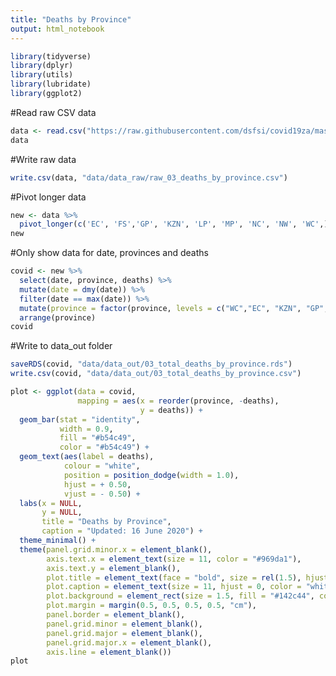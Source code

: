 ```yaml
---
title: "Deaths by Province"
output: html_notebook
---
```


```r
library(tidyverse)
library(dplyr)
library(utils)
library(lubridate)
library(ggplot2)
```

#Read raw CSV data
```r
data <- read.csv("https://raw.githubusercontent.com/dsfsi/covid19za/master/data/covid19za_provincial_cumulative_timeline_deaths.csv", na.strings = "", fileEncoding = "UTF-8-BOM", stringsAsFactors = TRUE)
data
```

#Write raw data
```r
write.csv(data, "data/data_raw/raw_03_deaths_by_province.csv")
```

#Pivot longer data
```r
new <- data %>% 
  pivot_longer(c('EC', 'FS','GP', 'KZN', 'LP', 'MP', 'NC', 'NW', 'WC',), names_to = "province", values_to = "deaths")
new
```

#Only show data for date, provinces and deaths
```r
covid <- new %>% 
  select(date, province, deaths) %>% 
  mutate(date = dmy(date)) %>% 
  filter(date == max(date)) %>% 
  mutate(province = factor(province, levels = c("WC","EC", "KZN", "GP", "FS", "LP", "NC", "NW", "MP"))) %>% 
  arrange(province)
covid
```

#Write to data_out folder
```r
saveRDS(covid, "data/data_out/03_total_deaths_by_province.rds")
write.csv(covid, "data/data_out/03_total_deaths_by_province.csv")
```

```r
plot <- ggplot(data = covid,
               mapping = aes(x = reorder(province, -deaths),
                             y = deaths)) +
  geom_bar(stat = "identity",
           width = 0.9,
           fill = "#b54c49",
           color = "#b54c49") +
  geom_text(aes(label = deaths), 
            colour = "white", 
            position = position_dodge(width = 1.0), 
            hjust = + 0.50, 
            vjust = - 0.50) +
  labs(x = NULL, 
       y = NULL, 
       title = "Deaths by Province",
       caption = "Updated: 16 June 2020") +
  theme_minimal() +
  theme(panel.grid.minor.x = element_blank(), 
        axis.text.x = element_text(size = 11, color = "#969da1"),
        axis.text.y = element_blank(),
        plot.title = element_text(face = "bold", size = rel(1.5), hjust = 0.0, colour = "white"), 
        plot.caption = element_text(size = 11, hjust = 0, color = "white"),
        plot.background = element_rect(size = 1.5, fill = "#142c44", colour = "#969da1"),
        plot.margin = margin(0.5, 0.5, 0.5, 0.5, "cm"),
        panel.border = element_blank(),
        panel.grid.minor = element_blank(),
        panel.grid.major = element_blank(),
        panel.grid.major.x = element_blank(),
        axis.line = element_blank())
plot
```











